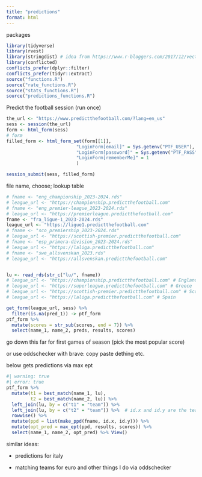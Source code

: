 ```yaml
---
title: "predictions"
format: html
---
```


packages

```r
library(tidyverse)
library(rvest)
library(stringdist) # idea from https://www.r-bloggers.com/2017/12/vectorize-fuzzy-matching/
library(conflicted)
conflicts_prefer(dplyr::filter)
conflicts_prefer(tidyr::extract)
source("functions.R")
source("rate_functions.R")
source("stats_functions.R")
source("predictions_functions.R")
```

Predict the football session (run once)

```r
the_url <- "https://www.predictthefootball.com/?lang=en_us"
sess <- session(the_url)
form <- html_form(sess)
# form
filled_form <- html_form_set(form[[1]],
                          "LoginForm[email]" = Sys.getenv("PTF_USER"),
                          "LoginForm[password]" = Sys.getenv("PTF_PASS"),
                          "LoginForm[rememberMe]" = 1
                          )

session_submit(sess, filled_form)
```

file name, choose; lookup table

```r
# fname <- "eng_championship_2023-2024.rds"
# league_url <- "https://championship.predictthefootball.com"
# fname <- "eng_premier-league_2023-2024.rds"
# league_url <- "https://premierleague.predictthefootball.com"
fname <- "fra_ligue-1_2023-2024.rds"
league_url <- "https://ligue1.predictthefootball.com"
# fname <- "sco_premiership_2023-2024.rds"
# league_url <- "https://scottish-premier.predictthefootball.com"
# fname <- "esp_primera-division_2023-2024.rds"
# league_url <- "https://laliga.predictthefootball.com"
# fname <- "swe_allsvenskan_2023.rds"
# league_url <- "https://allsvenskan.predictthefootball.com"


lu <- read_rds(str_c("lu/", fname))
# league_url <- "https://championship.predictthefootball.com" # England championship
# league_url <- "https://superleague.predictthefootball.com" # Greece
# league_url <- "https://scottish-premier.predictthefootball.com" # Scotland
# league_url <- "https://laliga.predictthefootball.com" # Spain

```

```r
get_form(league_url, sess) %>% 
  filter(is.na(pred_1)) -> ptf_form
ptf_form %>% 
  mutate(scores = str_sub(scores, end = 7)) %>% 
  select(name_1, name_2, preds, results, scores) 
```

go down this far for first games of season (pick the most popular score)

or use oddschecker with brave: copy paste dething etc.


below gets predictions via max ept

```r
#| warning: true
#| error: true
ptf_form %>% 
  mutate(t1 = best_match(name_1, lu),
         t2 = best_match(name_2, lu)) %>% 
  left_join(lu, by = c("t1" = "team")) %>% 
  left_join(lu, by = c("t2" = "team")) %>%  # id.x and id.y are the teams to look up
  rowwise() %>% 
  mutate(ppd = list(make_ppd(fname, id.x, id.y))) %>% 
  mutate(opt_pred = max_ept(ppd, results, scores)) %>% 
  select(name_1, name_2, opt_pred) %>% View()
```

similar ideas:

-   predictions for italy

-   matching teams for euro and other things I do via oddschecker
